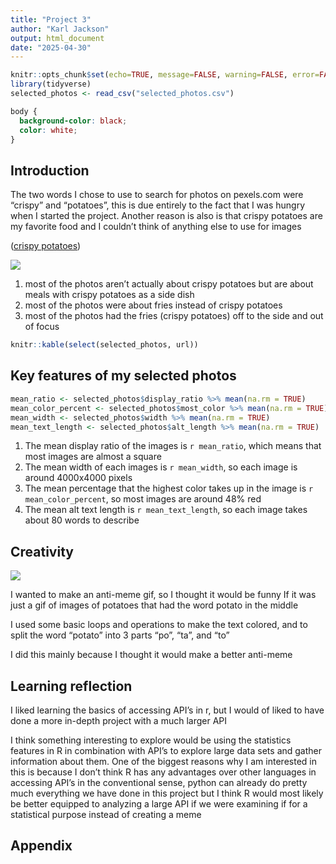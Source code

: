 ```yaml
---
title: "Project 3"
author: "Karl Jackson"
output: html_document
date: "2025-04-30"
---
```


```r
knitr::opts_chunk$set(echo=TRUE, message=FALSE, warning=FALSE, error=FALSE)
library(tidyverse)
selected_photos <- read_csv("selected_photos.csv")
```

```css
body {
  background-color: black;
  color: white;
}

```

## Introduction

The two words I chose to use to search for photos on pexels.com were "crispy" and "potatoes", this is due entirely to the fact that I was hungry when I started the project. Another reason is also is that crispy potatoes are my favorite food and I couldn't think of anything else to use for images 

([crispy potatoes](https://www.pexels.com/search/crispy%20potatoes/))

![](top_photos.png)

1. most of the photos aren't actually about crispy potatoes but are about meals with crispy potatoes as a side dish
2. most of the photos were about fries instead of crispy potatoes
3. most of the photos had the fries (crispy potatoes) off to the side and out of focus

```r
knitr::kable(select(selected_photos, url))
```

## Key features of my selected photos

```r
mean_ratio <- selected_photos$display_ratio %>% mean(na.rm = TRUE)
mean_color_percent <- selected_photos$most_color %>% mean(na.rm = TRUE)
mean_width <- selected_photos$width %>% mean(na.rm = TRUE)
mean_text_length <- selected_photos$alt_length %>% mean(na.rm = TRUE)
```

1. The mean display ratio of the images is `r mean_ratio`, which means that most images are almost a square
2. The mean width of each images is `r mean_width`, so each image is around 4000x4000 pixels
3. The mean percentage that the highest color takes up in the image is `r mean_color_percent`, so most images are around 48% red
4. The mean alt text length is `r mean_text_length`, so each image takes about 80 words to describe

## Creativity

![](creativity.gif)

I wanted to make an anti-meme gif, so I thought it would be funny If it was just a gif of images of potatoes that had the word potato in the middle

I used some basic loops and operations to make the text colored, and to split the word "potato" into 3 parts "po", "ta", and "to"

I did this mainly because I thought it would make a better anti-meme

## Learning reflection

I liked learning the basics of accessing API's in r, but I would of liked to have done a more in-depth project with a much larger API

I think something interesting to explore would be using the statistics features in R in combination with API's to explore large data sets and gather information about them. One of the biggest reasons why I am interested in this is because I don't think R has any advantages over other languages in accessing API's in the conventional sense, python can already do pretty much everything we have done in this project but I think R would most likely be better equipped to analyzing a large API if we were examining if for a statistical purpose instead of creating a meme

## Appendix
```r

```
```r

```